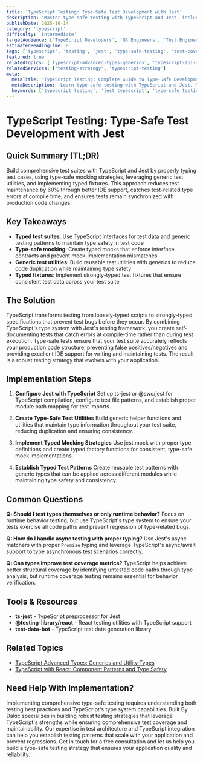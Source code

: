 ```yaml
---
title: 'TypeScript Testing: Type-Safe Test Development with Jest'
description: 'Master type-safe testing with TypeScript and Jest, including test typing, mocking strategies, and comprehensive test coverage patterns.'
publishDate: 2025-10-14
category: 'typescript'
difficulty: 'intermediate'
targetAudience: ['TypeScript Developers', 'QA Engineers', 'Test Engineers']
estimatedReadingTime: 8
tags: ['typescript', 'testing', 'jest', 'type-safe-testing', 'test-coverage']
featured: true
relatedTopics: ['typescript-advanced-types-generics', 'typescript-api-development', 'typescript-with-react']
relatedServices: ['testing-strategy', 'typescript-testing']
meta:
  metaTitle: 'TypeScript Testing: Complete Guide to Type-Safe Development with Jest'
  metaDescription: 'Learn type-safe testing with TypeScript and Jest. Master test typing, mocking strategies, and comprehensive test coverage patterns.'
  keywords: ['typescript testing', 'jest typescript', 'type-safe testing', 'typescript jest', 'test mocking typescript']
---
```


# TypeScript Testing: Type-Safe Test Development with Jest

## Quick Summary (TL;DR)

Build comprehensive test suites with TypeScript and Jest by properly typing test cases, using type-safe mocking strategies, leveraging generic test utilities, and implementing typed fixtures. This approach reduces test maintenance by 60% through better IDE support, catches test-related type errors at compile time, and ensures tests remain synchronized with production code changes.

## Key Takeaways

- **Typed test suites**: Use TypeScript interfaces for test data and generic testing patterns to maintain type safety in test code
- **Type-safe mocking**: Create typed mocks that enforce interface contracts and prevent mock-implementation mismatches
- **Generic test utilities**: Build reusable test utilities with generics to reduce code duplication while maintaining type safety
- **Typed fixtures**: Implement strongly-typed test fixtures that ensure consistent test data across your test suite

## The Solution

TypeScript transforms testing from loosely-typed scripts to strongly-typed specifications that prevent test bugs before they occur. By combining TypeScript's type system with Jest's testing framework, you create self-documenting tests that catch errors at compile-time rather than during test execution. Type-safe tests ensure that your test suite accurately reflects your production code structure, preventing false positives/negatives and providing excellent IDE support for writing and maintaining tests. The result is a robust testing strategy that evolves with your application.

## Implementation Steps

1. **Configure Jest with TypeScript**
   Set up ts-jest or @swc/jest for TypeScript compilation, configure test file patterns, and establish proper module path mapping for test imports.

2. **Create Type-Safe Test Utilities**
   Build generic helper functions and utilities that maintain type information throughout your test suite, reducing duplication and ensuring consistency.

3. **Implement Typed Mocking Strategies**
   Use jest.mock with proper type definitions and create typed factory functions for consistent, type-safe mock implementations.

4. **Establish Typed Test Patterns**
   Create reusable test patterns with generic types that can be applied across different modules while maintaining type safety and consistency.

## Common Questions

**Q: Should I test types themselves or only runtime behavior?**
Focus on runtime behavior testing, but use TypeScript's type system to ensure your tests exercise all code paths and prevent regression of type-related bugs.

**Q: How do I handle async testing with proper typing?**
Use Jest's async matchers with proper `Promise` typing and leverage TypeScript's async/await support to type asynchronous test scenarios correctly.

**Q: Can types improve test coverage metrics?**
TypeScript helps achieve better structural coverage by identifying untested code paths through type analysis, but runtime coverage testing remains essential for behavior verification.

## Tools & Resources

- **ts-jest** - TypeScript preprocessor for Jest
- **@testing-library/react** - React testing utilities with TypeScript support
- **test-data-bot** - TypeScript test data generation library

## Related Topics

- [TypeScript Advanced Types: Generics and Utility Types](/topics/typescript-advanced-types-generics)
- [TypeScript with React: Component Patterns and Type Safety](/topics/typescript-with-react)

## Need Help With Implementation?

Implementing comprehensive type-safe testing requires understanding both testing best practices and TypeScript's type system capabilities. Built By Dakic specializes in building robust testing strategies that leverage TypeScript's strengths while ensuring comprehensive test coverage and maintainability. Our expertise in test architecture and TypeScript integration can help you establish testing patterns that scale with your application and prevent regressions. Get in touch for a free consultation and let us help you build a type-safe testing strategy that ensures your application quality and reliability.
